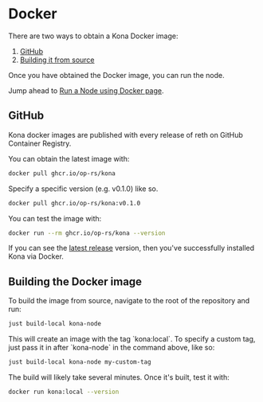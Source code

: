 
# Docker

There are two ways to obtain a Kona Docker image:

1. [GitHub](#github)
2. [Building it from source](#building-the-docker-image)

Once you have obtained the Docker image, you can run the node.

Jump ahead to [Run a Node using Docker page](/node/run/docker).


## GitHub

Kona docker images are published with every release of reth on GitHub Container Registry.

You can obtain the latest image with:

```bash
docker pull ghcr.io/op-rs/kona
```

<Callout type="note">
Specify a specific version (e.g. v0.1.0) like so.

```bash
docker pull ghcr.io/op-rs/kona:v0.1.0
```
</Callout>

You can test the image with:

```bash
docker run --rm ghcr.io/op-rs/kona --version
```

If you can see the [latest release](https://github.com/op-rs/kona/releases) version,
then you've successfully installed Kona via Docker.


## Building the Docker image

To build the image from source, navigate to the root of the repository and run:

```bash
just build-local kona-node
```

<Callout type="note">
This will create an image with the tag `kona:local`. To specify a custom
tag, just pass it in after `kona-node` in the command above, like so:

```bash
just build-local kona-node my-custom-tag
```
</Callout>

The build will likely take several minutes. Once it's built, test it with:

```bash
docker run kona:local --version
```
